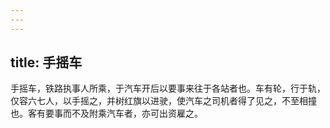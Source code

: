 ```yaml
---
---
---
```

title: 手摇车
---



手摇车，铁路执事人所乘，于汽车开后以要事来往于各站者也。车有轮，行于轨，仅容六七人，以手摇之，并树红旗以进驶，使汽车之司机者得了见之，不至相撞也。客有要事而不及附乘汽车者，亦可出资雇之。